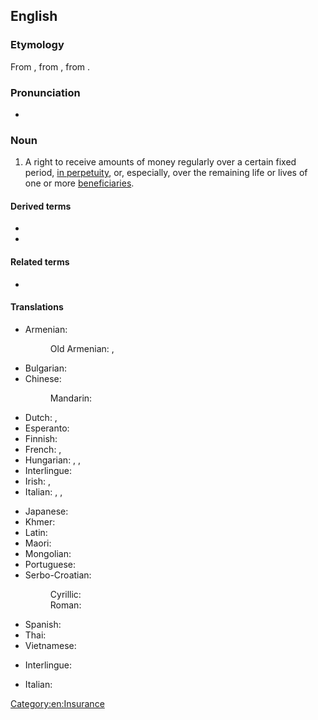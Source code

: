 ==English==
{{wikipedia}}

===Etymology===
From {{der|en|fr|annuité}}, from {{der|en|ML.|annuitās}}, from {{der|en|la|annuus|t=annual}}.

===Pronunciation===
* {{IPA|en|/əˈn(j)uɪti/}}

===Noun===
{{en-noun}}

# {{lb|en|insurance|pensions}} A right to receive amounts of money regularly over a certain fixed period, [[in perpetuity]], or, especially, over the remaining life or lives of one or more [[beneficiary|beneficiaries]].

====Derived terms====
* {{l|en|annuitant}}
* {{l|en|annuitize}}

====Related terms====
* {{l|en|perpetuity}}
{{col3|en|per annum|annual|perennial}}

====Translations====
{{trans-top|right to receive amounts of money regularly}}
* Armenian:
*: Old Armenian: {{t|xcl|եկամուտ}}, {{t|xcl|հաս}}
* Bulgarian: {{t|bg|годишна рента}}
* Chinese:
*: Mandarin: {{t+|cmn|年金|tr=niánjīn}}
* Dutch: {{t+|nl|lijfrente|f}}, {{t|nl|lijfrenteverzekering|f}}
* Esperanto: {{t-needed|eo}}
* Finnish: {{t|fi|annuiteetti}}
* French: {{t+|fr|rente|f}}, {{t+|fr|annuité|m}}
* Hungarian: {{t+|hu|járadék}}, {{t+|hu|évjáradék}}, {{t|hu|annuitás}}
* Interlingue: {{t|ie|annuitá}}
* Irish: {{t|ga|anáid|f}} {{qualifier|annual sum}}, {{t|ga|blianacht|f}} {{qualifier|savings plan}}
* Italian: {{t+|it|vitalizio|m}}, {{t+|it|appannaggio|m}}, {{t+|it|rendita|f}}
{{trans-mid}}
* Japanese: {{t+|ja|年金|tr=ねんきん, nenkin}}
* Khmer: {{t-needed|km}}
* Latin: {{t|la|annuum|n}}
* Maori: {{t|mi|moni-ā-tau}}
* Mongolian: {{t-needed|mn}}
* Portuguese: {{t|pt|anuidade|f}}
* Serbo-Croatian:
*: Cyrillic: {{t|sh|ануѝте̄т|m}}
*: Roman: {{t+|sh|anuìtēt|m}}
* Spanish: {{t+|es|anualidad|f}}
* Thai: {{t|th|เงินปี}}
* Vietnamese: {{t-needed|vi}}
{{trans-bottom}}

{{ttbc-top}}
* Interlingue: {{t-check|ie|annuitá}}
{{trans-mid}}
* Italian: {{t+|it|annualità}}
{{trans-bottom}}

[[Category:en:Insurance]]
